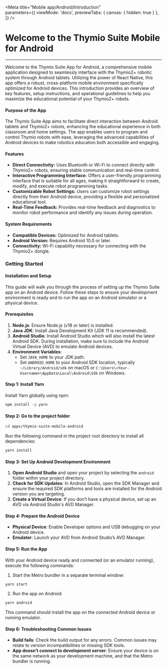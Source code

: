 
<Meta 
  title="Mobile app/Android/Introduction"  
  parameters={{
    viewMode: 'docs',
    previewTabs: { 
      canvas: { hidden: true } 
    },
  }}
/>

# Welcome to the Thymio Suite Mobile for Android
---

Welcome to the Thymio Suite App for Android, a comprehensive mobile application designed to seamlessly interface with the Thymio2+ robotic system through Android tablets. Utilizing the power of React Native, this app offers a robust, cross-platform mobile environment specifically optimized for Android devices. This introduction provides an overview of key features, setup instructions, and operational guidelines to help you maximize the educational potential of your Thymio2+ robots.

#### Purpose of the App

The Thymio Suite App aims to facilitate direct interaction between Android tablets and Thymio2+ robots, enhancing the educational experience in both classroom and home settings. The app enables users to program and control Thymio robots with ease, leveraging the advanced capabilities of Android devices to make robotics education both accessible and engaging.

#### Features

- **Direct Connectivity:** Uses Bluetooth or Wi-Fi to connect directly with Thymio2+ robots, ensuring stable communication and real-time control.
- **Interactive Programming Interface:** Offers a user-friendly programming interface that is suitable for all ages, making it straightforward to create, modify, and execute robot programming tasks.
- **Customizable Robot Settings:** Users can customize robot settings directly from their Android device, providing a flexible and personalized educational tool.
- **Real-Time Feedback:** Provides real-time feedback and diagnostics to monitor robot performance and identify any issues during operation.

#### System Requirements

- **Compatible Devices:** Optimized for Android tablets.
- **Android Version:** Requires Android 10.0 or later.
- **Connectivity:** Wi-Fi capability necessary for connecting with the Thymio2+ dongle.

### Getting Started

#### Installation and Setup

This guide will walk you through the process of setting up the Thymio Suite app on an Android device. Follow these steps to ensure your development environment is ready and to run the app on an Android simulator or a physical device.

#### Prerequisites

1. **Node.js**: Ensure Node.js (v18 or later) is installed.
2. **Java JDK**: Install Java Development Kit (JDK 11 is recommended).
3. **Android Studio**: Install Android Studio which will also install the latest Android SDK. During installation, make sure to include the Android Virtual Device (AVD) to emulate Android devices.
4. **Environment Variables**:
    - Set `JAVA_HOME` to your JDK path.
    - Set `ANDROID_HOME` to your Android SDK location, typically `~/Library/Android/sdk` on macOS or `C:\Users\<Your-Username>\AppData\Local\Android\Sdk` on Windows.

#### Step 1: Install Yarn

Install Yarn globally using npm:

```bash
npm install -g yarn
```

#### Step 2: Go to the project folder

```bash
cd apps/thymio-suite-mobile-android
```

Run the following command in the project root directory to install all dependencies:

```bash
yarn install
```

#### Step 3: Set Up Android Development Environment

1. **Open Android Studio** and open your project by selecting the `android` folder within your project directory.
2. **Check for SDK Updates**: In Android Studio, open the SDK Manager and ensure the required SDK platforms and tools are installed for the Android version you are targeting.
3. **Create a Virtual Device**: If you don’t have a physical device, set up an AVD via Android Studio's AVD Manager.

#### Step 4: Prepare the Android Device

- **Physical Device**: Enable Developer options and USB debugging on your Android device.
- **Emulator**: Launch your AVD from Android Studio’s AVD Manager.

#### Step 5: Run the App

With your Android device ready and connected (or an emulator running), execute the following commands:

1. Start the Metro bundler in a separate terminal window:

```bash
yarn start
```

2. Run the app on Android:

```bash
yarn android
```

This command should install the app on the connected Android device or running emulator.

#### Step 6: Troubleshooting Common Issues

- **Build fails**: Check the build output for any errors. Common issues may relate to version incompatibilities or missing SDK tools.
- **App doesn’t connect to development server**: Ensure your device is on the same network as your development machine, and that the Metro bundler is running.
